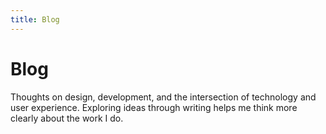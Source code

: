 ```yaml
---
title: Blog
---
```



<h1 class="font-bold">Blog</h1>

Thoughts on design, development, and the intersection of technology and user experience. Exploring ideas through writing helps me think more clearly about the work I do.